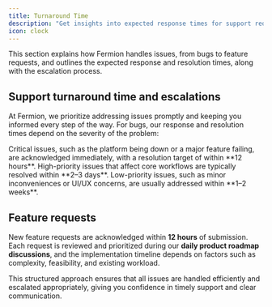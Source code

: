 ```yaml
---
title: Turnaround Time
description: "Get insights into expected response times for support requests and other platform processes to plan your workflow effectively."
icon: clock
---
```


This section explains how Fermion handles issues, from bugs to feature requests, and outlines the expected response and resolution times, along with the escalation process.

## Support turnaround time and escalations

At Fermion, we prioritize addressing issues promptly and keeping you informed every step of the way. For bugs, our response and resolution times depend on the severity of the problem:

<Accordion title="Critical">
  Critical issues, such as the platform being down or a major feature failing, are acknowledged immediately, with a resolution target of within **12 hours**.
</Accordion>

<Accordion title="High">
  High-priority issues that affect core workflows are typically resolved within **2–3 days**.
</Accordion>

<Accordion title="Low">
  Low-priority issues, such as minor inconveniences or UI/UX concerns, are usually addressed within **1–2 weeks**.
</Accordion>

## Feature requests

New feature requests are acknowledged within **12 hours** of submission. Each request is reviewed and prioritized during our **daily product roadmap discussions**, and the implementation timeline depends on factors such as complexity, feasibility, and existing workload. 


This structured approach ensures that all issues are handled efficiently and escalated appropriately, giving you confidence in timely support and clear communication.
